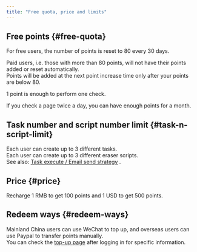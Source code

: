 ---
title: "Free quota, price and limits"
---
## Free points {#free-quota}
For free users, the number of points is reset to 80 every 30 days.  

Paid users, i.e. those with more than 80 points, will not have their points added or reset automatically.   
Points will be added at the next point increase time only after your points are below 80.  

1 point is enough to perform one check.  

If you check a page twice a day, you can have enough points for a month.  

## Task number and script number limit {#task-n-script-limit}  
Each user can create up to 3 different tasks.  
Each user can create up to 3 different eraser scripts.  
See also: [Task execute / Email send strategy](03_task_and_email_strategy.mdx) .


## Price {#price}  

Recharge 1 RMB to get 100 points and 1 USD to get 500 points. 

## Redeem ways {#redeem-ways}  
Mainland China users can use WeChat to top up, and overseas users can use Paypal to transfer points manually.  
You can check the [top-up page](https://webpagemonitor.net/zh/member/redeem) after logging in for specific information.